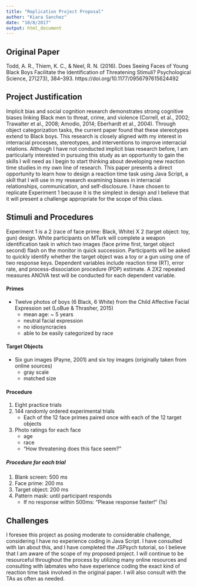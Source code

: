 ```yaml
---
title: "Replication Project Proposal"
author: "Kiara Sanchez"
date: "10/8/2017"
output: html_document
---
```


## Original Paper

Todd, A. R., Thiem, K. C., & Neel, R. N. (2016). Does Seeing Faces of Young Black Boys Facilitate the Identification of Threatening Stimuli? Psychological Science, 27(273), 384–393. https://doi.org/10.1177/0956797615624492


## Project Justification 

Implicit bias and social cognition research demonstrates strong cognitive biases linking Black men to threat, crime, and violence (Correll, et al., 2002; Trawalter et al., 2008; Amodio, 2014; Eberhardt et al., 2004). Through object categorization tasks, the current paper found that these stereotypes extend to Black boys. This research is closely aligned with my interest in interracial processes, stereotypes, and interventions to improve interracial relations. Although I have not conducted implicit bias research before, I am particularly interested in pursuing this study as an opportunity to gain the skills I will need as I begin to start thinking about developing new reaction time studies in my own line of research. This paper presents a direct opportunity to learn how to design a reaction time task using Java Script, a skill that I will use in my research examining biases in interracial relationships, communication, and self-disclosure. I have chosen to replicate Experiment 1 because it is the simplest in design and I believe that it will present a challenge appropriate for the scope of this class. 


## Stimuli and Procedures 

Experiment 1 is a 2 (race of face prime: Black, White) X 2 (target object: toy, gun) design. White participants on MTurk will complete a weapon identification task in which two images (face prime first, target object second) flash on the monitor in quick succession. Participants will be asked to quickly identify whether the target object was a toy or a gun using one of two response keys. Dependent variables include reaction time (RT), error rate, and process-dissociation procedure (PDP) estimate. A 2X2 repeated measures ANOVA test will be conducted for each dependent variable. 

#### Primes

* Twelve photos of boys (6 Black, 6 White) from the Child Affective Facial Expression set (LoBue & Thrasher, 2015)
    + mean age: ~ 5 years 
    + neutral facial expression 
    + no idiosyncracies 
    + able to be easily categorized by race 
  
#### Target Objects

* Six gun images (Payne, 2001) and six toy images (originally taken from online sources)
    + gray scale
    + matched size

#### Procedure 

1. Eight practice trials 
2. 144 randomly ordered experimental trials
    + Each of the 12 face primes paired once with each of the 12 target objects
3. Photo ratings for each face
    + age 
    + race 
    + "How threatening does this face seem?"

##### Procedure for each trial 
1. Blank screen: 500 ms 
2. Face prime: 200 ms 
3. Target object: 200 ms 
4. Pattern mask: until participant responds 
    + If no response within 500ms: "Please response faster!" (1s)


## Challenges 

I foresee this project as posing moderate to considerable challenge, considering I have no experience coding in Java Script. I have consulted with Ian about this, and I have completed the JSPsych tutorial, so I believe that I am aware of the scope of my proposed project. I will continue to be resourceful throughout the process by utilizing many online resources and consulting with labmates who have experience coding the exact kind of reaction time task involved in the original paper. I will also consult with the TAs as often as needed. 





